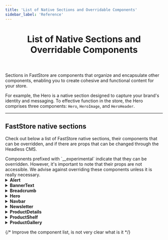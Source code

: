 ```yaml
---
title: 'List of Native Sections and Overridable Components'
sidebar_label: 'Reference'
---
```



<header>

# List of Native Sections and Overridable Components

</header>

Sections in FastStore are components that organize and encapsulate other components, enabling you to create cohesive and functional content for your store.

For example, the Hero is a native section designed to capture your brand's identity and messaging. To effective function in the store, the Hero comprises three components: `Hero`, `HeroImage`, and `HeroHeader`.

---

## FastStore native sections

Check out below a list of FastStore native sections, their components that can be overridden, and if there are props that can be changed through the Headless CMS.

<Callout type="warning" emoji="⚠️">
  Components prefixed with `__experimental` indicate that they can be
  overridden. However, it's important to note that their props are not
  accessible. We advise against overriding these components unless it is really
  necessary.
</Callout>

<details>
<summary><b>Alert</b></summary>

| Type                              | Availability                                                                                                                                                                          |
| --------------------------------- | ------------------------------------------------------------------------------------------------------------------------------------------------------------------------------------- |
| Documentation                     | <a href="/components/molecules/alert" target="_blank" className="nx-text-primary-600 nx-underline nx-decoration-from-font [text-underline-position:from-font]">Alert FastStore UI</a> |
| Overridable components            | `Alert` and `Icon`                                                                                                                                                                    |
| Headless CMS: props customization | <ul className="doc-list"><li> `Icon`</li><li> `dismissible`</li></ul>                                                                                                                 |

</details>

<details>
<summary><b>BannerText</b></summary>

| Type                              | Availability                                                                                                                                                                                      |
| --------------------------------- | ------------------------------------------------------------------------------------------------------------------------------------------------------------------------------------------------- |
| Documentation                     | <a href="/components/organisms/banner-text" target="_blank" className="nx-text-primary-600 nx-underline nx-decoration-from-font [text-underline-position:from-font]">Banner Text FastStore UI</a> |
| Overridable components            | <ul className="doc-list"><li> `BannerText`</li> <li> `BannerTextContent`</li></ul>                                                                                                                |
| Headless CMS: props customization | <ul className="doc-list"><li> `ColorVariant`</li><li> `Variant`</li></ul>                                                                                                                         |

</details>

<details>
<summary><b>Breadcrumb</b></summary>

| Type                              | Availability                                                                                                                                                                                    |
| --------------------------------- | ----------------------------------------------------------------------------------------------------------------------------------------------------------------------------------------------- |
| Documentation                     | <a href="/components/molecules/breadcrumb" target="_blank" className="nx-text-primary-600 nx-underline nx-decoration-from-font [text-underline-position:from-font]">Breadcrumb FastStore UI</a> |
| Overridable components            | <ul className="doc-list"><li>`Breadcrumb`</li><li>`Icon`</li></ul>                                                                                                                              |
| Headless CMS: props customization | <ul className="doc-list"><li>`Icon (HomeIcon)`</li></ul>                                                                                                                                        |

</details>

<details>
<summary><b>Hero</b></summary>

| Type                              | Availability                                                                                                                                                                        |
| --------------------------------- | ----------------------------------------------------------------------------------------------------------------------------------------------------------------------------------- |
| Documentation                     | <a href="/components/organisms/hero" target="_blank" className="nx-text-primary-600 nx-underline nx-decoration-from-font [text-underline-position:from-font]">Hero FastStore UI</a> |
| Overridable Components            | <ul className="doc-list"><li> `Hero`</li><li> `HeroImage`</li><li> `HeroHeader`</li></ul>                                                                                           |
| Headless CMS: props customization | <ul className="doc-list"><li> `ButtonProps (Label, Icon)`</li><li> `ColorVariant`</li><li> `Variant`</li></ul>                                                                      |

</details>

<details>
<summary><b>Navbar</b></summary>

| Type                              | Availability                                                                                                                                                                                                                                                                                                                |
| --------------------------------- | --------------------------------------------------------------------------------------------------------------------------------------------------------------------------------------------------------------------------------------------------------------------------------------------------------------------------- |
| Documentation                     | <a href="/components/organisms/navbar" target="_blank" className="nx-text-primary-600 nx-underline nx-decoration-from-font [text-underline-position:from-font]">Navbar FastStore UI</a>                                                                                                                                     |
| Overridable components            | <ul className="doc-list"><li> `Navbar`</li> <li> `NavbarLinks`</li> <li> `NavbarLinksList`</li> <li> `NavbarSlider`</li> <li> `NavbarSliderHeader`</li> <li> `NavbarSliderContent`</li> <li> `NavbarSliderFooter`</li> <li> `NavbarHeader`</li> <li> `NavbarRow`</li> <li> `NavbarButtons`</li> <li>`IconButton` </li></ul> |
| Headless CMS: props customization | <ul className="doc-list"><li>NavbarRow: `Logo`</li><li>NavbarButtons: `SignIn Button Icon`, `Cart Icon`</li><li>Navigation: ` Regionalization Icon`, `Menu Icon`, `Home Icon`</li></ul>                                                                                                                                     |

</details>

<details>
<summary><b>Newsletter</b></summary>

| Type                              | Availability                                                                                                                                                                           |
| --------------------------------- | -------------------------------------------------------------------------------------------------------------------------------------------------------------------------------------- |
| Documentation                     | Coming soon!                                                                                                                                                                           |
| Overridable components            | <ul className="doc-list"><li> `ToastIconSuccess`</li> <li> `ToastIconError`</li> <li> `HeaderIcon`</li> <li> `InputFieldName`</li> <li> `InputFieldEmail`</li> <li> `Button`</li></ul> |
| Headless CMS: props customization | <ul className="doc-list"><li> `Icon`</li><li> `Variant (Lite / Full)`</li></ul>                                                                                                        |

</details>

<details>
<summary>
  <b>ProductDetails</b>
</summary>

| Type                              | Availability                                                                                                                                                                                                                                                                                                                                                                                     |
| --------------------------------- | ------------------------------------------------------------------------------------------------------------------------------------------------------------------------------------------------------------------------------------------------------------------------------------------------------------------------------------------------------------------------------------------------ |
| Documentation                     | <a href="/components" target="_blank" className="nx-text-primary-600 nx-underline nx-decoration-from-font [text-underline-position:from-font]">FastStore UI</a>                                                                                                                                                                                                                                  |
| Overridable components            | <ul className="doc-list"><li> `ProductTitle`</li><li> `DiscountBadge`</li><li> `BuyButton`</li><li> `Icon`</li><li> `Price`</li><li> `QuantitySelector`</li><li> `SkuSelector`</li><li> `ShippingSimulation`</li><li> `ImageGallery`</li><li> `ImageZoom`</li><li> `__experimentalImageGalleryImage`</li><li> `__experimentalImageGallery`</li><li> `__experimentalShippingSimulation`</li></ul> |
| Headless CMS: props customization | <ul className="doc-list"><li>ProductTitle: `showDiscountBadge`, `discountBadgeSize`, `showReferenceNumber`</li><li>BuyButton: `Icon`</li></ul>                                                                                                                                                                                                                                                   |

</details>

<details>
<summary><b>ProductShelf</b></summary>

| Type                              | Availability                                                                                                                                                                                          |
| --------------------------------- | ----------------------------------------------------------------------------------------------------------------------------------------------------------------------------------------------------- |
| Documentation                     | <a href="/components/organisms/product-shelf" target="_blank" className="nx-text-primary-600 nx-underline nx-decoration-from-font [text-underline-position:from-font]">Product Shelf FastStore UI</a> |
| Overridable components            | <ul className="doc-list"><li> `ProductShelf`</li><li> `__experimentalCarousel`</li><li> `__experimentalProductCard`</li></ul>                                                                         |
| Headless CMS: props customization | <ul className="doc-list"><li>Product Card Configuration: `showDiscountBadge`, `bordered`</li></ul>                                                                                                    |

</details>

<details>
<summary><b>ProductGallery</b></summary>

| Type                              | Availability                                                                                                                                                                                                                                                                                                                                                                                                     |
| --------------------------------- | ---------------------------------------------------------------------------------------------------------------------------------------------------------------------------------------------------------------------------------------------------------------------------------------------------------------------------------------------------------------------------------------------------------------- |
| Documentation                     | <a href="/components" target="_blank" className="nx-text-primary-600 nx-underline nx-decoration-from-font [text-underline-position:from-font]">FastStore UI</a>                                                                                                                                                                                                                                                  |
| Overridable components            | <ul className="doc-list"><li> `Button` (Mobile Filter Button)</li><li> `FilterIcon`</li><li> `PrevIcon`</li><li> `ResultsCountSkeleton` (Skeleton)</li><li> `SortSkeleton` (Skeleton)</li><li> `FilterButtonSkeleton` (Skeleton)</li><li> `LinkButtonPrev`</li><li> `LinkButtonNext`</li><li> `__experimentalFilterDesktop`</li><li> `__experimentalFilterSlider`</li><li> `__experimentalProductCard`</li></ul> |
| Headless CMS: props customization | <ul className="doc-list"><li>Previous Page Button: `Icon`</li><li>Mobile Filter Button: `Icon`</li><li>Product Card Configuration: `showDiscountBadge`, `bordered`</li></ul>                                                                                                                                                                                                                                     |

</details>

{/* Improve the component list, is not very clear what is it */}
